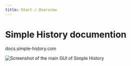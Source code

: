 ```yaml
---
title: Start / Overview
---
```


# Simple History documention

docs.simple-history.com

![Screenshot of the main GUI of Simple History](../public/images/simple-history-screenshot.png)
